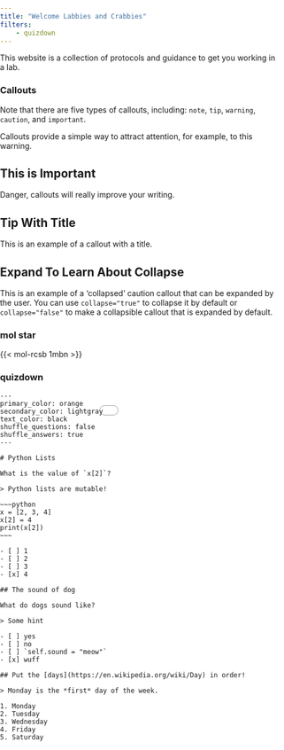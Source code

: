 ```yaml
---
title: "Welcome Labbies and Crabbies"
filters: 
    - quizdown
---
```


This website is a collection of protocols and guidance to get you working in a lab.


<style>
  body, html {
    margin: 0;
    padding: 0;
    height: 100%;
    overflow: auto;
  }
  iframe.background-iframe {
    position: fixed;
    top: 0;
    left: 0;
    width: 100vw;
    height: 100vh;
    border: none;
    z-index: -1;
  }
</style>
<iframe src="bacteria-animation.html" class="background-iframe"></iframe>

### Callouts
::: callout-note
Note that there are five types of callouts, including: `note`, `tip`, `warning`, `caution`, and `important`.
:::

::: callout-warning
Callouts provide a simple way to attract attention, for example, to this warning.
:::

::: callout-important
## This is Important

Danger, callouts will really improve your writing.
:::

::: callout-tip
## Tip With Title

This is an example of a callout with a title.
:::

::: {.callout-caution collapse="true"}
## Expand To Learn About Collapse

This is an example of a 'collapsed' caution callout that can be expanded by the user. You can use `collapse="true"` to collapse it by default or `collapse="false"` to make a collapsible callout that is expanded by default.
:::

### mol star
<!-- https://jmbuhr.de/quarto-molstar/ -->
{{< mol-rcsb 1mbn >}}

### quizdown
```quizdown
---
primary_color: orange
secondary_color: lightgray
text_color: black
shuffle_questions: false
shuffle_answers: true
---

# Python Lists

What is the value of `x[2]`?

> Python lists are mutable!

~~~python
x = [2, 3, 4]
x[2] = 4
print(x[2])
~~~

- [ ] 1
- [ ] 2
- [ ] 3
- [x] 4

## The sound of dog

What do dogs sound like?

> Some hint

- [ ] yes
- [ ] no
- [ ] `self.sound = "meow"`
- [x] wuff

## Put the [days](https://en.wikipedia.org/wiki/Day) in order!

> Monday is the *first* day of the week.

1. Monday
2. Tuesday
3. Wednesday
4. Friday
5. Saturday  
```